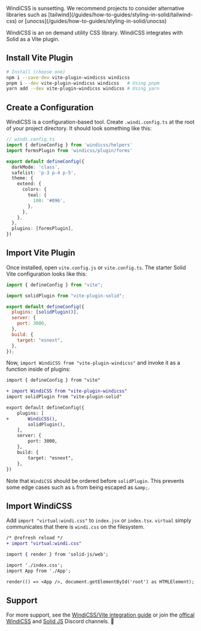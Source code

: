 
<Aside type="warning">
  WindiCSS is sunsetting. We recommend projects to consider alternative libraries such as [tailwind](/guides/how-to-guides/styling-in-solid/tailwind-css) or [unocss](/guides/how-to-guides/styling-in-solid/unocss)
</Aside>

<Title>WindiCSS</Title>

WindiCSS is an on demand utility CSS library. WindiCSS integrates with Solid as a Vite plugin.

## Install Vite Plugin

```sh
# Install (choose one)
npm i --save-dev vite-plugin-windicss windicss
pnpm i --dev vite-plugin-windicss windicss   # Using pnpm
yarn add --dev vite-plugin-windicss windicss # Using yarn
```

## Create a Configuration

WindiCSS is a configuration-based tool. Create `.windi.config.ts` at the root of your project directory. It should look something like this:

```ts
// windi.config.ts
import { defineConfig } from 'windicss/helpers'
import formsPlugin from 'windicss/plugin/forms'

export default defineConfig({
  darkMode: 'class',
  safelist: 'p-3 p-4 p-5',
  theme: {
    extend: {
      colors: {
        teal: {
          100: '#096',
        },
      },
    },
  },
  plugins: [formsPlugin],
})
```

## Import Vite Plugin

Once installed, open `vite.config.js` or `vite.config.ts`. The starter Solid Vite configuration looks like this:

```js
import { defineConfig } from "vite";

import solidPlugin from "vite-plugin-solid";

export default defineConfig({
  plugins: [solidPlugin()],
  server: {
    port: 3000,
  },
  build: {
    target: "esnext",
  },
});
```

Now, `import WindiCSS from "vite-plugin-windicss"` and invoke it as a function inside of plugins:

```diff
import { defineConfig } from "vite"

+ import WindiCSS from "vite-plugin-windicss"
import solidPlugin from "vite-plugin-solid"

export default defineConfig({
	plugins: [
+		WindiCSS(),
		solidPlugin(),
	],
	server: {
		port: 3000,
	},
	build: {
		target: "esnext",
	},
})
```

Note that `WindiCSS` should be ordered before `solidPlugin`. This prevents some edge cases such as `&` from being escaped as `&amp;`.

## Import WindiCSS

Add `import "virtual:windi.css"` to `index.jsx` or `index.tsx`. `virtual` simply communicates that there is `windi.css` on the filesystem.

```diff
/* @refresh reload */
+ import "virtual:windi.css"

import { render } from 'solid-js/web';

import './index.css';
import App from './App';

render(() => <App />, document.getElementById('root') as HTMLElement);
```

## Support

For more support, see the [WindiCSS/Vite integration guide](https://windicss.org/integrations/vite.html) or join the [offical WindiCSS](https://discord.com/invite/GTKYWq9zgA) and [Solid JS](https://discord.com/invite/solidjs) Discord channels. 👋
